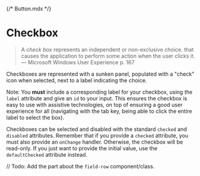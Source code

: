 {/* Button.mdx */}



<Meta of={CheckboxStores} />

# Checkbox

<blockquote>
  A <em>check box</em> represents an independent or non-exclusive choice. 
  that causes the application to perform some action when the user clicks it.

  <footer>— Microsoft Windows User Experience p. 167</footer>
</blockquote>

Checkboxes are represented with a sunken panel, populated with a "check" icon when selected, next to a label indicating the choice. 

Note: You **must** include a corresponding label for your checkbox, using the `label` attribute and give an `id` to your input. This ensures the checkbox is easy to use with assistive technologies, on top of ensuring a good user experience for all (navigating with the tab key, being able to click the entire label to select the box). 

<Canvas of={CheckboxStores.Default} />

Checkboxes can be selected and disabled with the standard `checked` and `disabled` attributes.
Remember that if you provide a `checked` attribute, you must also provide an `onChange` handler. Otherwise, the checkbox will be read-only.
If you just want to provide the initial value, use the `defaultChecked` attribute instead.

<Canvas of={CheckboxStores.Checked} />
<Canvas of={CheckboxStores.ReadOnly} />
<Canvas of={CheckboxStores.Disabled} />
<Canvas of={CheckboxStores.CheckedDisabled} />

// Todo: Add the part about the `field-row` component/class.
